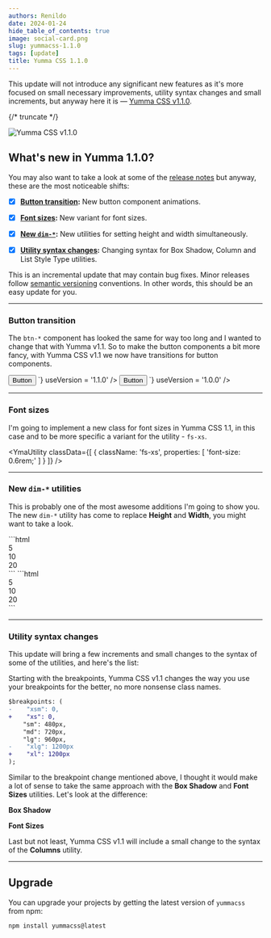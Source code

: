 ```yaml
---
authors: Renildo
date: 2024-01-24
hide_table_of_contents: true
image: social-card.png
slug: yummacss-1.1.0
tags: [update]
title: Yumma CSS 1.1.0
---
```




This update will not introduce any significant new features as it's more focused on small necessary improvements, utility syntax changes and small increments, but anyway here it is — [Yumma CSS v1.1.0](https://github.com/yumma-lib/yumma-css/releases/tag/v1.1.0).

{/* truncate */}

![Yumma CSS v1.1.0](banner.png)

## What's new in Yumma 1.1.0?

You may also want to take a look at some of the [release notes](https://github.com/yumma-lib/yumma-css/releases/tag/v1.1.0) but anyway, these are the most noticeable shifts:

- [x] **[Button transition](#button-transition):** New button component animations.

- [x] **[Font sizes](#font-sizes):** New variant for font sizes.

- [x] **[New `dim-*`](#new-dim--utilities):** New utilities for setting height and width simultaneously.

- [x] **[Utility syntax changes](#utility-syntax-changes):** Changing syntax for Box Shadow, Column and List Style Type utilities.

This is an incremental update that may contain bug fixes. Minor releases follow [semantic versioning](https://docs.npmjs.com/about-semantic-versioning) conventions. In other words, this should be an easy update for you.

---

### Button transition

The `btn-*` component has looked the same for way too long and I wanted to change that with Yumma v1.1. So to make the button components a bit more fancy, with Yumma CSS v1.1 we now have transitions for button components.

<Tabs>
  <TabItem value="now" label="Now">
    <YmaPreview
      codeData = {`<div class="ins mt-6">
        <button class="btn-pink t-white">Button</button>
      </div>`}
      useVersion = '1.1.0'
    />
  </TabItem>
  <TabItem value="then" label="Then">
    <YmaPreview
      codeData = {`<div class="ins mt-6">
        <button class="btn-pink t-white">Button</button>
      </div>`}
      useVersion = '1.0.0'
    />
  </TabItem>
</Tabs>

---

### Font sizes

I'm going to implement a new class for font sizes in Yumma CSS 1.1, in this case and to be more specific a variant for the utility - `fs-xs`.

<YmaUtility
  classData={[
    {
      className: 'fs-xs',
      properties: [
        'font-size: 0.6rem;'
      ]
    }
  ]}
/>

---

### New `dim-*` utilities

This is probably one of the most awesome additions I'm going to show you. The new `dim-*` utility has come to replace **Height** and **Width**, you might want to take a look.

<Tabs>
  <TabItem value="now" label="Now">
    ```html
      <div class="dim-5 ...">5</div>
      <div class="dim-10 ...">10</div>
      <div class="dim-20 ...">20</div>
    ```
  </TabItem>
  <TabItem value="then" label="Then">
    ```html
      <div class="h-5 w-5 w-5 ...">5</div>
      <div class="h-10 h-10 w-10 ...">10</div>
      <div class="h-20 h-20 w-20 ...">20</div>
    ```
  </TabItem>
</Tabs>

---

### Utility syntax changes

This update will bring a few increments and small changes to the syntax of some of the utilities, and here's the list:

Starting with the breakpoints, Yumma CSS v1.1 changes the way you use your breakpoints for the better, no more nonsense class names.

```diff
$breakpoints: (
-    "xsm": 0,
+    "xs": 0,
    "sm": 480px,
    "md": 720px,
    "lg": 960px,
-    "xlg": 1200px
+    "xl": 1200px
);
```

Similar to the breakpoint change mentioned above, I thought it would make a lot of sense to take the same approach with the **Box Shadow** and **Font Sizes** utilities. Let's look at the difference:

**Box Shadow**

<Tabs>
  <TabItem value="now" label="Now">
    <YmaUtility
      classData={[
        {
          className: 'bs-xs',
          properties: [
            'box-shadow: 1px 3px 5px -3px rgba(0,0,0,0.1);'
          ]
        },
        {
          className: 'bs-xl',
          properties: [
            'box-shadow: 1px 3px 5px 2px rgba(0,0,0,0.1);'
          ]
        },
      ]}
    />
  </TabItem>
  <TabItem value="then" label="Then">
    <YmaUtility
      classData={[
        {
          className: 'bs-xsm',
          properties: [
            'box-shadow: 1px 3px 5px -3px rgba(0,0,0,0.1);'
          ]
        },
        {
          className: 'bs-xlg',
          properties: [
            'box-shadow: 1px 3px 5px 2px rgba(0,0,0,0.1);'
          ]
        },
      ]}
    />
  </TabItem>
</Tabs>

**Font Sizes**

<Tabs>
  <TabItem value="now" label="Now">
    <YmaUtility
      classData={[
        {
          className: 'fs-xl',
          properties: [
            'font-size: 3rem;'
          ]
        }
      ]}
    />
  </TabItem>
  <TabItem value="then" label="Then">
    <YmaUtility
      classData={[
        {
          className: 'fs-xlg',
          properties: [
            'font-size: 3rem;'
          ]
        }
      ]}
    />
  </TabItem>
</Tabs>

Last but not least, Yumma CSS v1.1 will include a small change to the syntax of the **Columns** utility.

<Tabs>
  <TabItem value="now" label="Now">
    <YmaUtility
      classData={[
        {
          className: 'cols-*',
          properties: [
            'columns: *;'
          ]
        }
      ]}
    />
  </TabItem>
  <TabItem value="then" label="Then">
    <YmaUtility
      classData={[
        {
          className: 'col-*',
          properties: [
            'columns: *;'
          ]
        }
      ]}
    />
  </TabItem>
</Tabs>

---

## Upgrade

You can upgrade your projects by getting the latest version of `yummacss` from npm:

```bash
npm install yummacss@latest
```